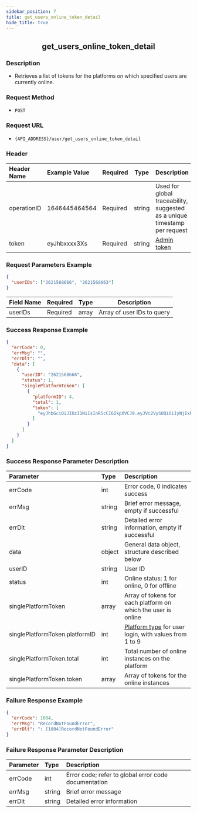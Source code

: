 ```yaml
---
sidebar_position: 7
title: get_users_online_token_detail
hide_title: true
---
```


<center>

## get_users_online_token_detail

</center>

### Description

- Retrieves a list of tokens for the platforms on which specified users are currently online.

### Request Method

- `POST`

### Request URL

- `{API_ADDRESS}/user/get_users_online_token_detail`

### Header

| Header Name | Example Value  | Required | Type   | Description                                           |
| :---------- | :------------- | :------- | ------ | ----------------------------------------------------- |
| operationID | 1646445464564  | Required | string | Used for global traceability, suggested as a unique timestamp per request |
| token       | eyJhbxxxx3Xs   | Required | string | [Admin token](/restapi/apis/authenticationManagement/getAdminToken) |

### Request Parameters Example

```json
{
  "userIDs": ["2621568666", "2621568663"]
}
```

| Field Name | Required | Type  | Description              |
| :--------- | :------- | :---- | ------------------------ |
| userIDs    | Required | array | Array of user IDs to query |

### Success Response Example

```json
{
  "errCode": 0,
  "errMsg": "",
  "errDlt": "",
  "data": [
    {
      "userID": "2621568666",
      "status": 1,
      "singlePlatformToken": [
        {
          "platformID": 4,
          "total": 1,
          "token": [
            "eyJhbGciOiJIUzI1NiIsInR5cCI6IkpXVCJ9.eyJVc2VySUQiOiIyNjIxNTY4NjY2IiwiUGxhdGZvcm1JRCI6NSwiZXhwIjoxNjk1OTAyOTI1LCJuYmYiOjE2ODgxMjY2MjUsImlhdCI6MTY4ODEyNjkyNX0.ulWW0Fr9n0__1pT9qxWJw9ym8zwosveYYPyyLaUVkU4"
          ]
        }
      ]
    }
  ]
}
```

### Success Response Parameter Description

| Parameter                          | Type   | Description                                                                                  |
| :--------------------------------- | :----- | :-------------------------------------------------------------------------------------------|
| errCode                            | int    | Error code, 0 indicates success                                                              |
| errMsg                             | string | Brief error message, empty if successful                                                     |
| errDlt                             | string | Detailed error information, empty if successful                                              |
| data                               | object | General data object, structure described below                                               |
| userID                             | string | User ID                                                                                      |
| status                             | int    | Online status: 1 for online, 0 for offline                                                   |
| singlePlatformToken                | array  | Array of tokens for each platform on which the user is online                                |
| singlePlatformToken.platformID     | int    | [Platform type](docs/restapi/commonFields) for user login, with values from 1 to 9           |
| singlePlatformToken.total          | int    | Total number of online instances on the platform                                             |
| singlePlatformToken.token          | array  | Array of tokens for the online instances                                                     |

### Failure Response Example

```json
{
  "errCode": 1004,
  "errMsg": "RecordNotFoundError",
  "errDlt": ": [1004]RecordNotFoundError"
}
```

### Failure Response Parameter Description

| Parameter | Type   | Description                                  |
| :-------- | :----- | :------------------------------------------- |
| errCode   | int    | Error code; refer to global error code documentation |
| errMsg    | string | Brief error message                          |
| errDlt    | string | Detailed error information                   |